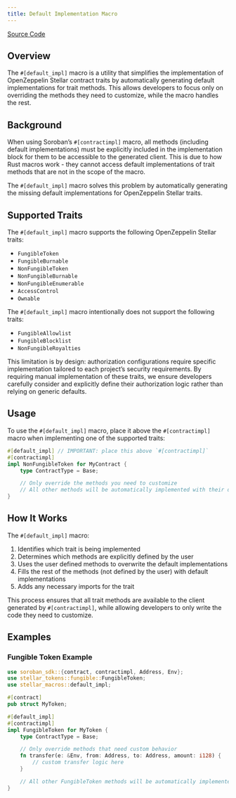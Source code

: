 ```yaml
---
title: Default Implementation Macro
---
```


[Source Code](https://github.com/OpenZeppelin/stellar-contracts/tree/main/packages/contract-utils/src/default-impl-macro)

## Overview

The `#[default_impl]` macro is a utility that simplifies the implementation of OpenZeppelin Stellar
contract traits by automatically generating default implementations for trait methods. This allows developers
to focus only on overriding the methods they need to customize, while the macro handles the rest.

## Background

When using Soroban’s `#[contractimpl]` macro, all methods (including default implementations) must be explicitly
included in the implementation block for them to be accessible to the generated client. This is due to how
Rust macros work - they cannot access default implementations of trait methods that are not in the scope of the macro.

The `#[default_impl]` macro solves this problem by automatically generating the missing default implementations
for OpenZeppelin Stellar traits.

## Supported Traits

The `#[default_impl]` macro supports the following OpenZeppelin Stellar traits:

* `FungibleToken`
* `FungibleBurnable`
* `NonFungibleToken`
* `NonFungibleBurnable`
* `NonFungibleEnumerable`
* `AccessControl`
* `Ownable`

The `#[default_impl]` macro intentionally does not support the following traits:

* `FungibleAllowlist`
* `FungibleBlocklist`
* `NonFungibleRoyalties`

This limitation is by design: authorization configurations require specific implementation tailored to
each project’s security requirements. By requiring manual implementation of these traits, we ensure
developers carefully consider and explicitly define their authorization logic rather than relying on generic defaults.

## Usage

To use the `#[default_impl]` macro, place it above the `#[contractimpl]` macro when implementing one of the supported traits:

```rust
#[default_impl] // IMPORTANT: place this above `#[contractimpl]`
#[contractimpl]
impl NonFungibleToken for MyContract {
    type ContractType = Base;

    // Only override the methods you need to customize
    // All other methods will be automatically implemented with their default behavior
}
```

## How It Works

The `#[default_impl]` macro:

1. Identifies which trait is being implemented
2. Determines which methods are explicitly defined by the user
3. Uses the user defined methods to overwrite the default implementations
4. Fills the rest of the methods (not defined by the user) with default implementations
5. Adds any necessary imports for the trait

This process ensures that all trait methods are available to the client generated by `#[contractimpl]`, while allowing developers to only write the code they need to customize.

## Examples

### Fungible Token Example

```rust
use soroban_sdk::{contract, contractimpl, Address, Env};
use stellar_tokens::fungible::FungibleToken;
use stellar_macros::default_impl;

#[contract]
pub struct MyToken;

#[default_impl]
#[contractimpl]
impl FungibleToken for MyToken {
    type ContractType = Base;

    // Only override methods that need custom behavior
    fn transfer(e: &Env, from: Address, to: Address, amount: i128) {
        // custom transfer logic here
    }

    // All other FungibleToken methods will be automatically implemented
}
```
